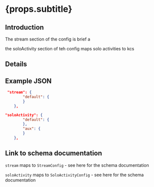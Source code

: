 
# {props.subtitle}

## Introduction

The stream section of the config is brief a

the soloActivity section of teh config maps solo activities to kcs

## Details




## Example JSON

```json
 "stream": {
        "default": {
        }
    },
```

```json
"soloActivity": {
        "default": {
        },
        "aux": {
        }
    },
```


## Link to schema documentation
`stream` maps to `StreamConfig` - see <Link to="/docs/gbc/schema/StreamConfig">here for the schema documentation</Link>

`soloActivity` maps to `SoloActivityConfig` - see <Link to="/docs/gbc/schema/SoloActivityConfig">here for the schema documentation</Link>
